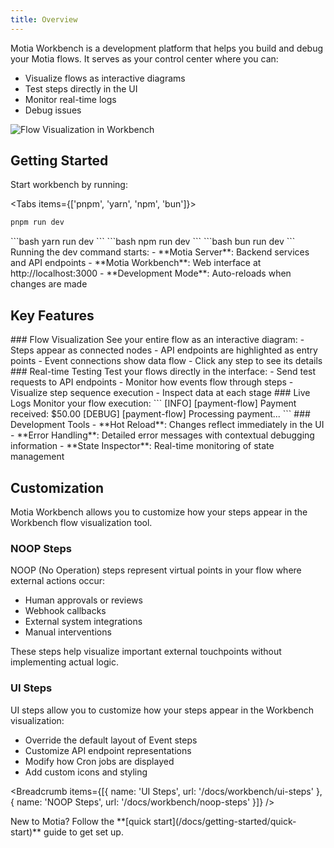 ```yaml
---
title: Overview
---
```


Motia Workbench is a development platform that helps you build and debug your Motia flows. It serves as your control center where you can:

- Visualize flows as interactive diagrams
- Test steps directly in the UI
- Monitor real-time logs
- Debug issues

![Flow Visualization in Workbench](./../img/demo-workbench.png)

## Getting Started

Start workbench by running:

<Tabs items={['pnpm', 'yarn', 'npm', 'bun']}>
   <Tab value='pnpm'>
   ```bash
   pnpm run dev
   ```
   </Tab>
   <Tab value='yarn'>
   ```bash
   yarn run dev
   ```
   </Tab>
   <Tab value='npm'>
   ```bash
   npm run dev
   ```
   </Tab>
   <Tab value='bun'>
   ```bash
   bun run dev
   ```
   </Tab>
</Tabs>

<Callout>
Running the dev command starts:
- **Motia Server**: Backend services and API endpoints
- **Motia Workbench**: Web interface at http://localhost:3000
- **Development Mode**: Auto-reloads when changes are made
</Callout>

## Key Features

<Steps>
  <Step>
  ### Flow Visualization
  See your entire flow as an interactive diagram:
  - Steps appear as connected nodes
  - API endpoints are highlighted as entry points
  - Event connections show data flow
  - Click any step to see its details
  </Step>

  <Step>
  ### Real-time Testing
  Test your flows directly in the interface:
  - Send test requests to API endpoints
  - Monitor how events flow through steps
  - Visualize step sequence execution
  - Inspect data at each stage
  </Step>

  <Step>
  ### Live Logs
  Monitor your flow execution:
  ```
  [INFO] [payment-flow] Payment received: $50.00
  [DEBUG] [payment-flow] Processing payment...
  ```
  </Step>

  <Step>
   ### Development Tools
  - **Hot Reload**: Changes reflect immediately in the UI
  - **Error Handling**: Detailed error messages with contextual debugging information
  - **State Inspector**: Real-time monitoring of state management
  </Step>
</Steps>

## Customization

Motia Workbench allows you to customize how your steps appear in the Workbench flow visualization tool.

### NOOP Steps

NOOP (No Operation) steps represent virtual points in your flow where external actions occur:
- Human approvals or reviews
- Webhook callbacks
- External system integrations
- Manual interventions

These steps help visualize important external touchpoints without implementing actual logic.

### UI Steps

UI steps allow you to customize how your steps appear in the Workbench visualization:
- Override the default layout of Event steps
- Customize API endpoint representations
- Modify how Cron jobs are displayed
- Add custom icons and styling

<Breadcrumb items={[{
  name: 'UI Steps',
  url: '/docs/workbench/ui-steps'
},{
  name: 'NOOP Steps',
  url: '/docs/workbench/noop-steps'
}]} />

<Callout>
New to Motia? Follow the **[quick start](/docs/getting-started/quick-start)** guide to get set up.
</Callout>

